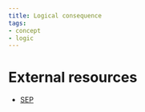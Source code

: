 ```yaml
---
title: Logical consequence
tags:
- concept
- logic
---
```



# External resources
- [SEP](https://plato.stanford.edu/entries/logical-consequence/)